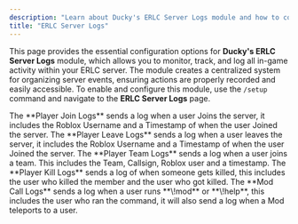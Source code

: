 ```yaml
---
description: "Learn about Ducky's ERLC Server Logs module and how to configure it."
title: "ERLC Server Logs"
---
```


This page provides the essential configuration options for **Ducky's ERLC Server Logs** module, which allows you to monitor, track, and log all in-game activity within your ERLC server. The module creates a centralized system for organizing server events, ensuring actions are properly recorded and easily accessible. To enable and configure this module, use the `/setup` command and navigate to the **ERLC Server Logs** page.

<Steps>
  <Step title="Player Join Logs" titleSize="h2">
    The **Player Join Logs** sends a log when a user Joins the server, it includes the Roblox Username and a Timestamp of when the user Joined the server.
  </Step>
  <Step title=" Player Leave Logs" titleSize="h2">
    The **Player Leave Logs** sends a log when a user leaves the server, it includes the Roblox Username and a Timestamp of when the user Joined the server.
  </Step>
  <Step title="Player Team Logs" titleSize="h2">
    The **Player Team Logs** sends a log when a user joins a team. This includes the Team, Callsign, Roblox user and a timestamp.
  </Step>
  <Step title="Player Kill Logs" titleSize="h2">
    The **Player Kill Logs** sends a log of when someone gets killed, this includes the user who killed the member and the user who got killed.
  </Step>
  <Step title="Modcall Logs" titleSize="h2">
    The **Mod Call Logs** sends a log when a user runs **\!mod** or **\!help**, this includes the user who ran the command, it will also send a log when a Mod teleports to a user.
  </Step>
</Steps>